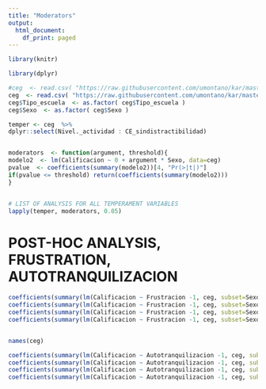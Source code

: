 ```yaml
---
title: "Moderators"
output:
  html_document:
    df_print: paged
---
```


```r
library(knitr)
```

```r
library(dplyr)

#ceg  <- read.csv( "https://raw.githubusercontent.com/umontano/kar/master/cegu.csv")
ceg  <- read.csv( "https://raw.githubusercontent.com/umontano/kar/master/ceguera_mafer.csv")
ceg$Tipo_escuela  <- as.factor( ceg$Tipo_escuela )
ceg$Sexo  <- as.factor( ceg$Sexo )

temper <- ceg  %>%
dplyr::select(Nivel._actividad : CE_sindistractibilidad)


moderators  <- function(argument, threshold){
modelo2  <- lm(Calificacion ~ 0 + argument * Sexo, data=ceg)
pvalue  <- coefficients(summary(modelo2))[4, "Pr(>|t|)"] 
if(pvalue <= threshold) return(coefficients(summary(modelo2)))
}


# LIST OF ANALYSIS FOR ALL TEMPERAMENT VARIABLES
lapply(temper, moderators, 0.05)

```


# POST-HOC ANALYSIS, FRUSTRATION, AUTOTRANQUILIZACION
```r
coefficients(summary(lm(Calificacion ~ Frustracion -1, ceg, subset=Sexo==0&Tipo_escuela==0)))
coefficients(summary(lm(Calificacion ~ Frustracion -1, ceg, subset=Sexo==1&Tipo_escuela==0)))
coefficients(summary(lm(Calificacion ~ Frustracion -1, ceg, subset=Sexo==0&Tipo_escuela==1)))
coefficients(summary(lm(Calificacion ~ Frustracion -1, ceg, subset=Sexo==1&Tipo_escuela==1)))


names(ceg)

coefficients(summary(lm(Calificacion ~ Autotranquilizacion -1, ceg, subset=Sexo==0&Tipo_escuela==0)))
coefficients(summary(lm(Calificacion ~ Autotranquilizacion -1, ceg, subset=Sexo==1&Tipo_escuela==0)))
coefficients(summary(lm(Calificacion ~ Autotranquilizacion -1, ceg, subset=Sexo==0&Tipo_escuela==1)))
coefficients(summary(lm(Calificacion ~ Autotranquilizacion -1, ceg, subset=Sexo==1&Tipo_escuela==1)))



```

